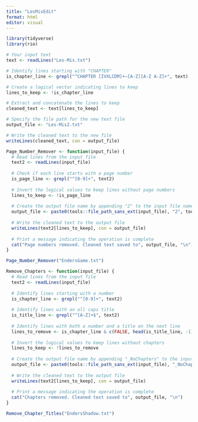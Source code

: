 ```yaml
---
title: "LesMisEdit"
format: html
editor: visual
---
```


```r
library(tidyverse)
library(rio)
```

```r
# Your input text
text <- readLines("Les-Mis.txt")

# Identify lines starting with "CHAPTER"
is_chapter_line <- grepl("^CHAPTER [IVXLCDM]+—[A-Z][A-Z A-Z]+", text)

# Create a logical vector indicating lines to keep
lines_to_keep <- !is_chapter_line

# Extract and concatenate the lines to keep
cleaned_text <- text[lines_to_keep]

# Specify the file path for the new text file
output_file <- "Les-Mis2.txt"

# Write the cleaned text to the new file
writeLines(cleaned_text, con = output_file)


```

```r


Page_Number_Remover <- function(input_file) {
  # Read lines from the input file
  text2 <- readLines(input_file)
  
  # Check if each line starts with a page number
  is_page_line <- grepl("^[0-9]+", text2)
  
  # Invert the logical values to keep lines without page numbers
  lines_to_keep <- !is_page_line
  
  # Create the output file name by appending "2" to the input file name
  output_file <- paste0(tools::file_path_sans_ext(input_file), "2", tools::file_ext(input_file))
  
  # Write the cleaned text to the output file
  writeLines(text2[lines_to_keep], con = output_file)
  
  # Print a message indicating the operation is complete
  cat("Page numbers removed. Cleaned text saved to", output_file, "\n")
}

```

```r
Page_Number_Remover("EndersGame.txt")
```

```r
Remove_Chapters <- function(input_file) {
  # Read lines from the input file
  text2 <- readLines(input_file)
  
  # Identify lines starting with a number
  is_chapter_line <- grepl("^[0-9]+", text2)
  
  # Identify lines with an all caps title
  is_title_line <- grepl("^[A-Z]+$", text2)
  
  # Identify lines with both a number and a title on the next line
  lines_to_remove <- is_chapter_line & c(FALSE, head(is_title_line, -1))
  
  # Invert the logical values to keep lines without chapters
  lines_to_keep <- !lines_to_remove
  
  # Create the output file name by appending "_NoChapters" to the input file name
  output_file <- paste0(tools::file_path_sans_ext(input_file), "_NoChapters", tools::file_ext(input_file))
  
  # Write the cleaned text to the output file
  writeLines(text2[lines_to_keep], con = output_file)
  
  # Print a message indicating the operation is complete
  cat("Chapters removed. Cleaned text saved to", output_file, "\n")
}
```

```r
Remove_Chapter_Titles("EndersShadow.txt")
```
